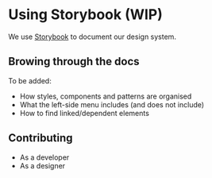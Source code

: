 
<Meta title="Using Storybook" />

# Using Storybook (WIP)

We use [Storybook](https://storybook.js.org/) to document our design system.

## Browing through the docs

To be added:

- How styles, components and patterns are organised
- What the left-side menu includes (and does not include)
- How to find linked/dependent elements

## Contributing

- As a developer
- As a designer